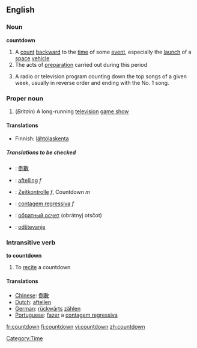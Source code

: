==English==
===Noun===
{{wikipedia}}
'''countdown'''
# A [[count]] [[backward]] to the [[time]] of some [[event]], especially the [[launch]] of a [[space]] [[vehicle]]
# The acts of [[preparation]] carried out during this period
# {{slang}} A radio or television program counting down the top songs of a given week, usually in reverse order and ending with the No. 1 song.

===Proper noun===
#(''Britain'') A long-running [[television]] [[game show]]

====Translations====
{{trans-top|A count backward to the time of some event}}
*Finnish: [[lähtölaskenta]]
{{trans-mid}}
{{trans-bottom}}

{{trans-top|The acts of preparation carried out during this period}}
{{trans-mid}}
{{trans-bottom}}

{{trans-top|A radio or television program counting down the top songs of a given week}}
{{trans-mid}}
{{trans-bottom}}

=====Translations to be checked=====
{{checktrans}}
{{top}}
*{{ttbc|Chinese}}: [[倒數]]
*{{ttbc|Dutch}}: [[aftelling]] ''f''
*{{ttbc|German}}: [[Zeitkontrolle]] ''f'', Countdown ''m''
{{mid}}
*{{ttbc|Portuguese}}: [[contagem regressiva]] ''f''
*{{ttbc|Russian}}: [[обратный осчет]] (obrátnyj otsčot) {{m}}
*{{ttbc|Slovene}}: [[odštevanje]] {{n}}
{{bottom}}

===Intransitive verb===
'''to countdown'''
# To [[recite]] a countdown

====Translations====
*[[Chinese]]: [[倒數]]
*[[Dutch]]: [[aftellen]]
*[[German]]: [[rückwärts]] [[zählen]]
*[[Portuguese]]: [[fazer]] a [[contagem regressiva]]

[[Category:Time]]

[[fr:countdown]]
[[fi:countdown]]
[[vi:countdown]]
[[zh:countdown]]